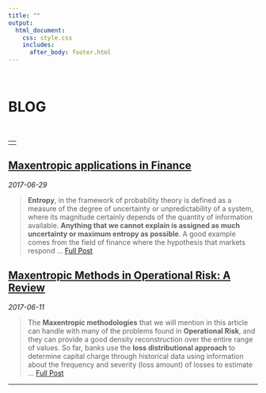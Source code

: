 ```yaml
---
title: ""
output: 
  html_document:
    css: style.css
    includes:
      after_body: footer.html
---
```


<!---
entries will follow this format:
<article>
<h3><a href=""> </a></h3>
<div class="summary">
<span><i class="fa fa-calendar"></i> _date_</span>
<p> ...</p>
<a class="btn btn-outline-primary btn-sm" href="">Full Post</a>
</div>
</article>
--->

&nbsp;
&nbsp;

<left> <h1> <strong> BLOG </strong></h1> </left>



&nbsp;
&nbsp;


---
<h4><strong> 2017 </strong></h4> 
---

<article>
<h2><a href="Maxentropic_applications_Finance.html"> Maxentropic applications in Finance </a></h2>
<div class="summary">
<span><i class="fa fa-calendar"></i> _2017-06-29_</span>

>  **Entropy**, in the framework of probability theory is defined as a measure of the degree of uncertainty or unpredictability of a system, where its magnitude certainly depends of the quantity of information available. **Anything that we cannot explain is assigned as much uncertainty or maximum entropy as possible**.  A good example comes from the field of finance where the hypothesis that markets respond ... 
<a class="btn btn-outline-primary btn-sm" href="Maxentropic_applications_Finance.html"> 
Full Post</a>
</div>
</article>

<article>
<h2><a href="Maxentropic_Methods_Operational_Risk.html"> Maxentropic Methods in Operational Risk: A Review </a></h2>
<div class="summary">
<span><i class="fa fa-calendar"></i> _2017-06-11_</span>

>  The **Maxentropic methodologies** that we will mention in this article can handle with many of the problems found in **Operational Risk**,  and they can provide a good density reconstruction over the entire range of values. So far, banks use the **loss distributional approach** to determine capital charge through historical data using information about the frequency and severity (loss amount) of losses to estimate ...
<a class="btn btn-outline-primary btn-sm" href="Maxentropic_Methods_Operational_Risk.html">Full Post</a>
</div>
</article>


---






